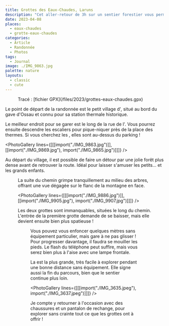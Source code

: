 ```yaml
---
title: Grottes des Eaux-Chaudes, Laruns
description: "Cet aller-retour de 3h sur un sentier forestier vous permet d'explorer deux grandes grottes naturelles, dont la dernière s'étend sur plusieurs centaines de mètres !"
date: 2023-04-08
places:
  - eaux-chaudes
  - grotte-eaux-chaudes
categories:
  - Article
  - Randonnée
  - Photos
tags:
  - Journal
image: ./IMG_9863.jpg
palette: nature
layouts:
  - classic
  - cute
---
```


<Figure src={import("./map.webp")} alt="Carte du parcours">
	Tracé : [fichier GPX](/files/2023/grottes-eaux-chaudes.gpx)
</Figure>

Le point de départ de la randonnée est le petit village d'<MapsMention id="ChIJNf6KbUW7Vw0RIWjJRhhlBiY" title="Eaux-Chaudes" />, situé au bord du gave d'Ossau et connu pour sa station thermale historique.

Le meilleur endroit pour se garer est le long de la rue de l'<MapsMention id="ChIJo7EuyYG7Vw0RVvad-sVxiKM" />. Vous pourrez ensuite descendre les escaliers pour pique-niquer près de la place des thermes. Si vous cherchez les <MapsMention id="ChIJkdo8b9q7Vw0RzlLA-3e4iLQ" title="toilettes" />, elles sont au-dessus du parking !

<PhotoGallery
	lines={[[[import("./IMG_9863.jpg")]], [[import("./IMG_9869.jpg"), import("./IMG_9865.jpg")]]]}
/>

Au départ du village, il est possible de faire un détour par une jolie forêt plus dense avant de retrouver la route. Idéal pour laisser s'amuser les petits... et les grands enfants.

<Figure src={import("./IMG_9898.jpg")} />

La suite du chemin grimpe tranquillement au milieu des arbres, offrant une vue dégagée sur le flanc de la montagne en face.

<PhotoGallery
	lines={[[[import("./IMG_9886.jpg")]], [[import("./IMG_9905.jpg"), import("./IMG_9907.jpg")]]]}
/>

Les deux grottes sont immanquables, situées le long du chemin. L'entrée de la première grotte demande de se baisser, mais elle devient ensuite bien plus spatieuse !

<Figure src={import("./IMG_3626.jpeg")} />

Vous pouvez vous enfoncer quelques mètres sans équipement particulier, mais gare à ne pas glisser ! Pour progresser davantage, il faudra se mouiller les pieds. Le flash du téléphone peut suffire, mais vous serez bien plus à l'aise avec une lampe frontale.

La <MapsMention id="ChIJ9bnyiKW8Vw0RK5G0VFFtt9U" title="dernière grotte" /> est la plus grande, très facile à explorer pendant une bonne distance sans équipement. Elle signe aussi la fin du parcours, bien que le sentier continue plus loin.

<PhotoGallery lines={[[[import("./IMG_3635.jpeg"), import("./IMG_3637.jpeg")]]]} />

Je compte y retourner à l'occasion avec des chaussures et un pantalon de rechange, pour explorer sans crainte tout ce que les grottes ont à offrir !
